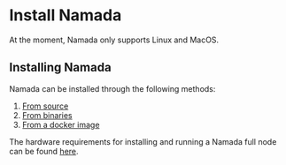 
# Install Namada

<Callout type="info" emoji="💻">
At the moment, Namada only supports Linux and MacOS. 
</Callout>

## Installing Namada
Namada can be installed through the following methods:

1. [From source](./install/source.mdx)
2. [From binaries](./install/binaries.mdx)
3. [From a docker image](./install/docker.mdx)

The hardware requirements for installing and running a Namada full node can be found [here](../operators/hardware.mdx).